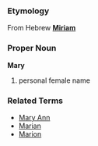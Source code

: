 ===Etymology===
From Hebrew '''[[Miriam]]'''

===Proper Noun===
'''Mary'''

# personal female name

===Related Terms===
*[[Mary Ann]]
*[[Marian]]
*[[Marion]]
